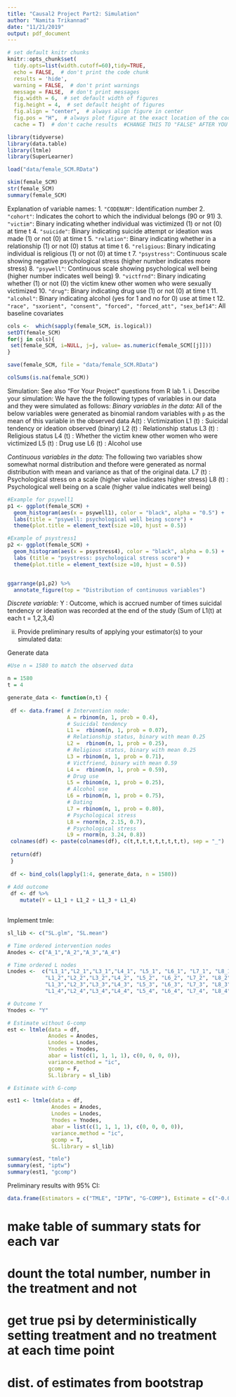 ```yaml
---
title: "Causal2 Project Part2: Simulation"
author: "Namita Trikannad"
date: "11/21/2019"
output: pdf_document
---
```


```r
# set default knitr chunks
knitr::opts_chunk$set(
  tidy.opts=list(width.cutoff=60),tidy=TRUE,
  echo = FALSE,  # don't print the code chunk
  results = 'hide',
  warning = FALSE,  # don't print warnings
  message = FALSE,  # don't print messages
  fig.width = 6,  # set default width of figures
  fig.height = 4,  # set default height of figures
  fig.align = "center",  # always align figure in center
  fig.pos = "H",  # always plot figure at the exact location of the code chunk
  cache = T)  # don't cache results  #CHANGE THIS TO "FALSE" AFTER YOU'RE DONE !!

library(tidyverse)
library(data.table)
library(ltmle)
library(SuperLearner)
```

```r
load("data/female_SCM.RData")
```

```r
skim(female_SCM)
str(female_SCM)
summary(female_SCM)
```

Explanation of variable names: 
1. `"CODENUM"`: Identification number 
2. `"cohort"`: Indicates the cohort to which the individual belongs (90 or 91)
3. `"victim"`: Binary indicating whether individual was victimized (1) or not (0) at time t 
4. `"suicide"`: Binary indicating suicide attempt or ideation was made (1) or not (0) at time t 
5. `"relation"`: Binary indicating whether in a relationship (1) or not (0) status at time t 
6. `"religious`: Binary indicating individual is religious (1) or not (0) at time t 
7. `"psystress"`: Continuous scale showing negative psychological stress (higher number indicates more stress)
8. `"psywell"`: Continuous scale showing psychological well being (higher number indicates well being)
9. `"victfrnd"`: Binary indicating whether (1) or not (0) the victim knew other women who were sexually victimized 
10. `"drug"`: Binary indicating drug use (1) or not (0) at time t 
11. `"alcohol"`: Binary indicating alcohol (yes for 1 and no for 0) use at time t 
12. `"race", "sxorient", "consent", "forced", "forced_att", "sex_bef14"`: All baseline covariates

```r
cols <-  which(sapply(female_SCM, is.logical))
setDT(female_SCM)
for(j in cols){
 set(female_SCM, i=NULL, j=j, value= as.numeric(female_SCM[[j]]))
}

save(female_SCM, file = "data/female_SCM.RData")
```

```r
colSums(is.na(female_SCM))
```

Simulation: See also “For Your Project” questions from R lab 1. 
i.	Describe your simulation: We have the the following types of variables in our data and they were simulated as follows: 
*Binary variables in the data:* All of the below variables were generated as binomial random variables with `p` as the mean of this variable in the observed data 
A(t) : Victimization
L1 (t) : Suicidal tendency or ideation observed (binary)
L2 (t) : Relationship status 
L3 (t) : Religious status
L4 (t) : Whether the victim knew other women who were victimized 
L5 (t) : Drug use 
L6 (t) : Alcohol use 

*Continuous variables in the data:* The following two variables show somewhat normal distribution and thefore were generated as normal distribution with mean and variance as that of the original data. 
L7 (t) : Psychological stress on a scale (higher value indicates higher stress)
L8 (t) : Psychological well being on a scale (higher value indicates well being)
```r

#Example for psywell1
p1 <- ggplot(female_SCM) + 
  geom_histogram(aes(x = psywell1), color = "black", alpha = "0.5") +
  labs(title = "psywell: psychological well being score") +
  theme(plot.title = element_text(size =10, hjust = 0.5))

#Example of psystress1
p2 <- ggplot(female_SCM) + 
  geom_histogram(aes(x = psystress4), color = "black", alpha = 0.5) +
  labs (title = "psystress: psychological stress score") +
  theme(plot.title = element_text(size =10, hjust = 0.5))


ggarrange(p1,p2) %>%
  annotate_figure(top = "Distribution of continuous variables")

```

*Discrete variable:*
Y : Outcome, which is accrued number of times suicidal tendency or ideation was recorded at the end of the study (Sum of L1(t) at each t = 1,2,3,4)

ii.	Provide preliminary results of applying your estimator(s) to your simulated data: 

Generate data 
```r
#Use n = 1580 to match the observed data

n = 1580
t = 4

generate_data <- function(n,t) {
  
 df <- data.frame( # Intervention node:
                   A = rbinom(n, 1, prob = 0.4), 
                   # Suicidal tendency 
                   L1 =  rbinom(n, 1, prob = 0.07),
                   # Relationship status, binary with mean 0.25
                   L2 =  rbinom(n, 1, prob = 0.25),
                   # Religious status, binary with mean 0.25
                   L3 = rbinom(n, 1, prob = 0.71),
                   # Victfriend, binary with mean 0.59
                   L4 =  rbinom(n, 1, prob = 0.59),
                   # Drug use 
                   L5 = rbinom(n, 1, prob = 0.25),
                   # Alcohol use
                   L6 = rbinom(n, 1, prob = 0.75),
                   # Dating 
                   L7 = rbinom(n, 1, prob = 0.80),
                   # Psychological stress
                   L8 = rnorm(n, 2.15, 0.7),
                   # Psychological stress
                   L9 = rnorm(n, 3.24, 0.8))
 colnames(df) <- paste(colnames(df), c(t,t,t,t,t,t,t,t,t), sep = "_")
 
 return(df) 
 }
 
 df <- bind_cols(lapply(1:4, generate_data, n = 1580))
 
# Add outcome 
 df <- df %>%
    mutate(Y = L1_1 + L1_2 + L1_3 + L1_4) 
  
```

Implement tmle: 
```r
sl_lib <- c("SL.glm", "SL.mean")

# Time ordered intervention nodes 
Anodes <- c("A_1","A_2","A_3","A_4")

# Time ordered L nodes 
Lnodes <-  c("L1_1","L2_1","L3_1","L4_1", "L5_1", "L6_1", "L7_1", "L8_1", "L9_1",
            "L1_2","L2_2","L3_2","L4_2", "L5_2", "L6_2", "L7_2", "L8_2", "L9_2",
            "L1_3","L2_3","L3_3","L4_3", "L5_3", "L6_3", "L7_3", "L8_3", "L9_3",
            "L1_4","L2_4","L3_4","L4_4", "L5_4", "L6_4", "L7_4", "L8_4", "L9_4")

# Outcome Y
Ynodes <- "Y"

# Estimate without G-comp 
est <- ltmle(data = df,
             Anodes = Anodes, 
             Lnodes = Lnodes, 
             Ynodes = Ynodes,
             abar = list(c(1, 1, 1, 1), c(0, 0, 0, 0)),
             variance.method = "ic",
             gcomp = F,
             SL.library = sl_lib)

# Estimate with G-comp

est1 <- ltmle(data = df,
              Anodes = Anodes,
              Lnodes = Lnodes, 
              Ynodes = Ynodes,
              abar = list(c(1, 1, 1, 1), c(0, 0, 0, 0)),
              variance.method = "ic",
              gcomp = T,
              SL.library = sl_lib)


```

```r
summary(est, "tmle")
summary(est, "iptw")
summary(est1, "gcomp")
```

Preliminary results with 95% CI:
```r
data.frame(Estimators = c("TMLE", "IPTW", "G-COMP"), Estimate = c("-0.062524 ", "-0.085855 ","-0.027341" ), CI = c("[-0.1547, 0.029656]", "[-0.22868, 0.05697]", "[-0.119, 0.064316]"))
```


# make table of summary stats for each var 
# dount the total number, number in the treatment and not 
# get true psi by deterministically setting treatment and no treatment at each time point 
#  dist. of estimates from bootstrap